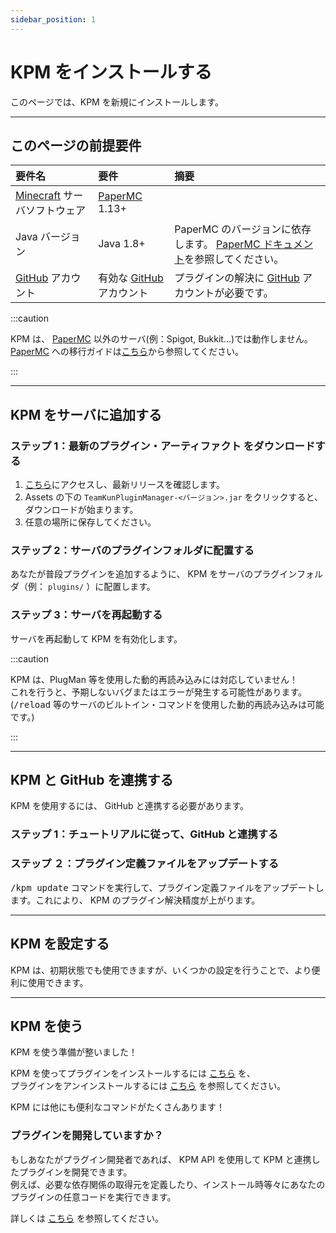 ```yaml
---
sidebar_position: 1
---
```



# KPM をインストールする

このページでは、KPM を新規にインストールします。

---

## このページの前提要件

| 要件名                                                    | 要件                                               | 摘要                                                                                                                         |
| :-------------------------------------------------------- | :------------------------------------------------- | :--------------------------------------------------------------------------------------------------------------------------- |
| [Minecraft](https://www.minecraft.net) サーバソフトウェア | [PaperMC](https://papermc.io/) 1.13+               |                                                                                                                              |
| Java バージョン                                           | Java 1.8+                                          | PaperMC のバージョンに依存します。 [PaperMC ドキュメント](https://docs.papermc.io/paper/getting-started)を参照してください。 |
| [GitHub](https://www.github.com) アカウント               | 有効な [GitHub](https://www.github.com) アカウント | プラグインの解決に [GitHub](https://www.github.com) アカウントが必要です。                                                   |

:::caution

KPM は、 [PaperMC](https://www.papermc.io/) 以外のサーバ(例：Spigot, Bukkit…)では動作しません。
[PaperMC](https://www.papermc.io/) への移行ガイドは[こちら](https://docs.papermc.io/paper/migration)から参照してください。

:::

---

## KPM をサーバに追加する

### ステップ 1：最新のプラグイン・アーティファクト をダウンロードする

1. [こちら](https://www.github.com/TeamKUN/TeamKUNPluginManager/releases/latest)にアクセスし、最新リリースを確認します。
2. Assets の下の `TeamKunPluginManager-<バージョン>.jar` をクリックすると、ダウンロードが始まります。
3. 任意の場所に保存してください。

### ステップ 2：サーバのプラグインフォルダに配置する

あなたが普段プラグインを追加するように、 KPM をサーバのプラグインフォルダ（例： `plugins/` ）に配置します。

### ステップ 3：サーバを再起動する

サーバを再起動して KPM を有効化します。

:::caution

KPM は、PlugMan 等を使用した動的再読み込みには対応していません！  
これを行うと、予期しないバグまたはエラーが発生する可能性があります。  
(<kbd>/reload</kbd> 等のサーバのビルトイン・コマンドを使用した動的再読み込みは可能です。)

:::

---

## KPM と GitHub を連携する

KPM を使用するには、 GitHub と連携する必要があります。

### ステップ 1：チュートリアルに従って、GitHub と連携する

<BelowDocument docId="use-kpm/getting-started/link-github" />

### ステップ ２：プラグイン定義ファイルをアップデートする

<kbd>/kpm update</kbd> コマンドを実行して、プラグイン定義ファイルをアップデートします。これにより、 KPM のプラグイン解決精度が上がります。

---

## KPM を設定する

KPM は、初期状態でも使用できますが、いくつかの設定を行うことで、より便利に使用できます。

<BelowDocument docId="use-kpm/getting-started/configuration" />

---

## KPM を使う

KPM を使う準備が整いました！

KPM を使ってプラグインをインストールするには [こちら](/docs/use-kpm/commands/install) を、  
プラグインをアンインストールするには [こちら](/docs/use-kpm/commands/uninstall) を参照してください。

KPM には他にも便利なコマンドがたくさんあります！

<BelowDocument docId="use-kpm/commands/README" />

### プラグインを開発していますか？

もしあなたがプラグイン開発者であれば、 KPM API を使用して KPM と連携したプラグインを開発できます。  
例えば、必要な依存関係の取得元を定義したり、インストール時等々にあなたのプラグインの任意コードを実行できます。

詳しくは [こちら](/dev-docs/api) を参照してください。
